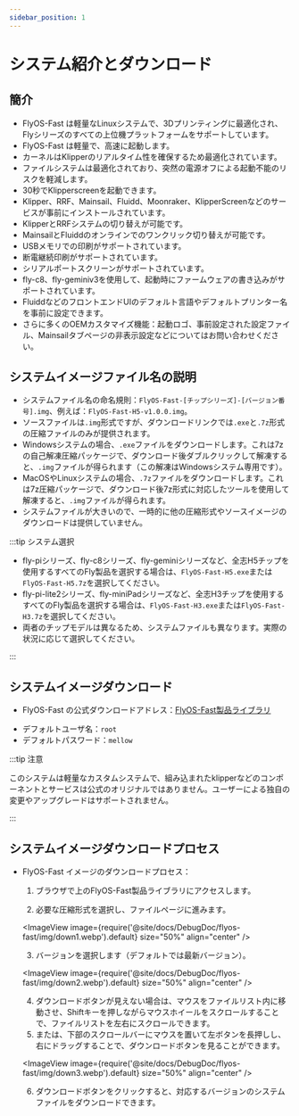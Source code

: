 ```yaml
---
sidebar_position: 1
---
```


# システム紹介とダウンロード

## 簡介

* FlyOS-Fast は軽量なLinuxシステムで、3Dプリンティングに最適化され、Flyシリーズのすべての上位機プラットフォームをサポートしています。
* FlyOS-Fast は軽量で、高速に起動します。
* カーネルはKlipperのリアルタイム性を確保するため最適化されています。
* ファイルシステムは最適化されており、突然の電源オフによる起動不能のリスクを軽減します。
* 30秒でKlipperscreenを起動できます。
* Klipper、RRF、Mainsail、Fluidd、Moonraker、KlipperScreenなどのサービスが事前にインストールされています。
* KlipperとRRFシステムの切り替えが可能です。
* MainsailとFluiddのオンラインでのワンクリック切り替えが可能です。
* USBメモリでの印刷がサポートされています。
* 断電継続印刷がサポートされています。
* シリアルポートスクリーンがサポートされています。
* fly-c8、fly-geminiv3を使用して、起動時にファームウェアの書き込みがサポートされています。
* FluiddなどのフロントエンドUIのデフォルト言語やデフォルトプリンター名を事前に設定できます。
* さらに多くのOEMカスタマイズ機能：起動ロゴ、事前設定された設定ファイル、Mainsailタブページの非表示設定などについてはお問い合わせください。

## システムイメージファイル名の説明

* システムファイル名の命名規則：`FlyOS-Fast-[チップシリーズ]-[バージョン番号].img`、例えば：`FlyOS-Fast-H5-v1.0.0.img`。
* ソースファイルは`.img`形式ですが、ダウンロードリンクでは`.exe`と`.7z`形式の圧縮ファイルのみが提供されます。
* Windowsシステムの場合、`.exe`ファイルをダウンロードします。これは7zの自己解凍圧縮パッケージで、ダウンロード後ダブルクリックして解凍すると、`.img`ファイルが得られます（この解凍はWindowsシステム専用です）。
* MacOSやLinuxシステムの場合、`.7z`ファイルをダウンロードします。これは7z圧縮パッケージで、ダウンロード後7z形式に対応したツールを使用して解凍すると、`.img`ファイルが得られます。
* システムファイルが大きいので、一時的に他の圧縮形式やソースイメージのダウンロードは提供していません。

:::tip システム選択

* fly-piシリーズ、fly-c8シリーズ、fly-geminiシリーズなど、全志H5チップを使用するすべてのFly製品を選択する場合は、`FlyOS-Fast-H5.exe`または`FlyOS-Fast-H5.7z`を選択してください。
* fly-pi-lite2シリーズ、fly-miniPadシリーズなど、全志H3チップを使用するすべてのFly製品を選択する場合は、`FlyOS-Fast-H3.exe`または`FlyOS-Fast-H3.7z`を選択してください。
* 両者のチップモデルは異なるため、システムファイルも異なります。実際の状況に応じて選択してください。

:::

## システムイメージダウンロード

* FlyOS-Fast の公式ダウンロードアドレス：[FlyOS-Fast製品ライブラリ](https://g-ofpa1390.coding.net/public-artifacts/3D-Printers/flyos-fast/packages)

- デフォルトユーザ名：`root`
- デフォルトパスワード：`mellow`

:::tip 注意

このシステムは軽量なカスタムシステムで、組み込まれたklipperなどのコンポーネントとサービスは公式のオリジナルではありません。ユーザーによる独自の変更やアップグレードはサポートされません。

:::

## システムイメージダウンロードプロセス

* FlyOS-Fast イメージのダウンロードプロセス：

    1. ブラウザで上のFlyOS-Fast製品ライブラリにアクセスします。

    2. 必要な圧縮形式を選択し、ファイルページに進みます。

    <ImageView image={require('@site/docs/DebugDoc/flyos-fast/img/down1.webp').default} size="50%" align="center" />

    3. バージョンを選択します（デフォルトでは最新バージョン）。

    <ImageView image={require('@site/docs/DebugDoc/flyos-fast/img/down2.webp').default} size="50%" align="center" />

    4. ダウンロードボタンが見えない場合は、マウスをファイルリスト内に移動させ、Shiftキーを押しながらマウスホイールをスクロールすることで、ファイルリストを左右にスクロールできます。
    5. または、下部のスクロールバーにマウスを置いて左ボタンを長押しし、右にドラッグすることで、ダウンロードボタンを見ることができます。

    <ImageView image={require('@site/docs/DebugDoc/flyos-fast/img/down3.webp').default} size="50%" align="center" />

    6. ダウンロードボタンをクリックすると、対応するバージョンのシステムファイルをダウンロードできます。
